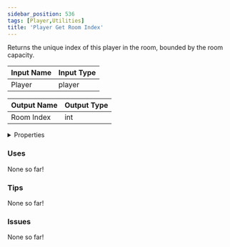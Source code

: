 ```yaml
---
sidebar_position: 536
tags: [Player,Utilities]
title: 'Player Get Room Index'
---
```


Returns the unique index of this player in the room, bounded by the room capacity.



<DocusaurusSvg />

| Input Name | Input Type |
|-----------|-----------|
| Player | player |

| Output Name | Output Type |
|-----------|-----------|
| Room Index | int |


<details>
  <summary>Properties</summary>
  <div>
    <div>
    <table>
      <thead>
        <tr>
          <th>Is beta required?</th>
          <th>No</th>
        </tr>
        <tr>
          <th>Is this chip a trolling risk?</th>
          <th>No</th>
        </tr>
        <tr>
          <th>Is this chip a role assignment risk?</th>
          <th>No</th>
        </tr>
        <tr>
          <th>Chip UUID</th>
          <th>7683e201-29d3-44d4-abb4-d75ef9233faa</th>
        </tr>
        <tr>
          <th>Room availability</th>
          <th>Available everywhere</th>
        </tr>
      </thead>
    </table>
    </div>
  </div>
</details>

### Uses

None so far!

### Tips

None so far!

### Issues

None so far!